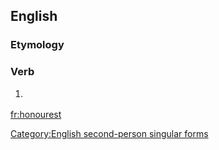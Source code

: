 ==English==

===Etymology===
{{suffix|honour|est}}

===Verb===
{{en-verb form}}

# {{context|archaic}} {{form of|Second-person singular simple present form|honour}}

[[Category:English second-person singular forms]]

[[fr:honourest]]